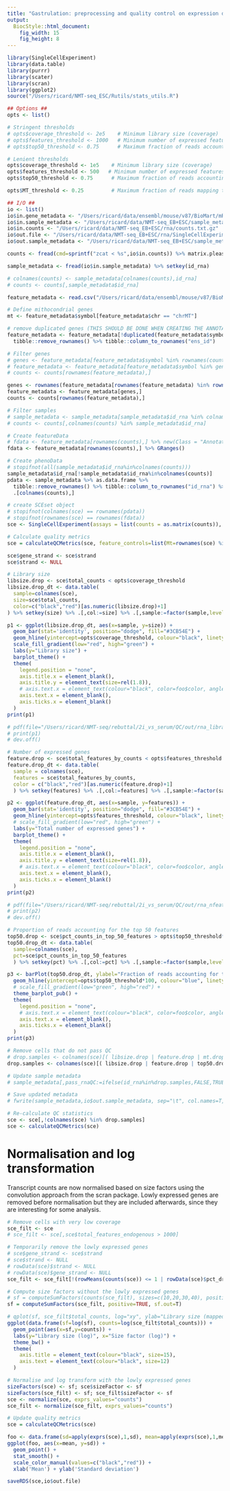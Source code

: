 ```yaml
---
title: "Gastrulation: preprocessing and quality control on expression data"
output:
  BiocStyle::html_document: 
    fig_width: 15
    fig_height: 8
---
```


```r
library(SingleCellExperiment)
library(data.table)
library(purrr)
library(scater)
library(scran)
library(ggplot2)
source("/Users/ricard/NMT-seq_ESC/Rutils/stats_utils.R")
```

```r

## Options ##
opts <- list()

# Stringent thresholds
# opts$coverage_threshold <- 2e5    # Minimum library size (coverage)
# opts$features_threshold <- 1000   # Minimum number of expressed features
# opts$top50_threshold <- 0.75      # Maximum fraction of reads accounting for the top 50 features

# Lenient thresholds
opts$coverage_threshold <- 1e5    # Minimum library size (coverage)
opts$features_threshold <- 500   # Minimum number of expressed features
opts$top50_threshold <- 0.75      # Maximum fraction of reads accounting for the top 50 features

opts$MT_threshold <- 0.25         # Maximum fraction of reads mapping to mithocondrial genes

## I/O ##
io <- list()
io$in.gene_metadata <- "/Users/ricard/data/ensembl/mouse/v87/BioMart/mRNA/Mmusculus_genes_BioMart.87.txt"
io$in.sample_metadata <- "/Users/ricard/data/NMT-seq_EB+ESC/sample_metadata.txt"
io$in.counts <- "/Users/ricard/data/NMT-seq_EB+ESC/rna/counts.txt.gz"
io$out.file <- "/Users/ricard/data/NMT-seq_EB+ESC/rna/SingleCellExperiment.rds"
io$out.sample_metadata <- "/Users/ricard/data/NMT-seq_EB+ESC/sample_metadata2.txt"
```


```r
counts <- fread(cmd=sprintf("zcat < %s",io$in.counts)) %>% matrix.please
```


```r
sample_metadata <- fread(io$in.sample_metadata) %>% setkey(id_rna)
```

<!-- Rename sample names in counts -->
```r
# colnames(counts) <- sample_metadata[colnames(counts),id_rna]
# counts <- counts[,sample_metadata$id_rna]
```

```r
feature_metadata <- read.csv("/Users/ricard/data/ensembl/mouse/v87/BioMart/mRNA/Mmusculus_genes_BioMart.87.txt", sep="\t", stringsAsFactors=FALSE, quote="", header=T)

# Define mithocondrial genes
mt <- feature_metadata$symbol[feature_metadata$chr == "chrMT"]

# remove duplicated genes (THIS SHOULD BE DONE WHEN CREATING THE ANNOTATION)
feature_metadata <- feature_metadata[!duplicated(feature_metadata$symbol),] %>%
  tibble::remove_rownames() %>% tibble::column_to_rownames("ens_id")
```

<!-- Parse data -->
```r

# Filter genes
# genes <- feature_metadata[feature_metadata$symbol %in% rownames(counts),"symbol"]
# feature_metadata <- feature_metadata[feature_metadata$symbol %in% genes,] %>% tibble::rownames_to_column("ens_id") %>% tibble::column_to_rownames("symbol")
# counts <- counts[rownames(feature_metadata),]

genes <- rownames(feature_metadata[rownames(feature_metadata) %in% rownames(counts),])
feature_metadata <- feature_metadata[genes,]
counts <- counts[rownames(feature_metadata),]

# Filter samples
# sample_metadata <- sample_metadata[sample_metadata$id_rna %in% colnames(counts),]
# counts <- counts[,colnames(counts) %in% sample_metadata$id_rna]
```

<!-- Create SingleCellExperiment object -->
```r

# Create featureData
# fdata <- feature_metadata[rownames(counts),] %>% new(Class = "AnnotatedDataFrame")
fdata <- feature_metadata[rownames(counts),] %>% GRanges()

# Create phenoData
# stopifnot(all(sample_metadata$id_rna%in%colnames(counts)))
sample_metadata$id_rna[!sample_metadata$id_rna%in%colnames(counts)]
pdata <- sample_metadata %>% as.data.frame %>% 
  tibble::remove_rownames() %>% tibble::column_to_rownames("id_rna") %>% 
  .[colnames(counts),]

# create SCEset object
# stopifnot(colnames(sce) == rownames(pdata))
# stopifnot(rownames(sce) == rownames(fdata))
sce <- SingleCellExperiment(assays = list(counts = as.matrix(counts)), rowData=fdata, colData=pdata)

# Calculate quality metrics
sce = calculateQCMetrics(sce, feature_controls=list(Mt=rownames(sce) %in% mt))
```

```r
sce$gene_strand <- sce$strand
sce$strand <- NULL
```

```r
# Library size
libsize.drop <- sce$total_counts < opts$coverage_threshold
libsize.drop_dt <- data.table(
  sample=colnames(sce), 
  size=sce$total_counts, 
  color=c("black","red")[as.numeric(libsize.drop)+1]
) %>% setkey(size) %>% .[,col:=size] %>% .[,sample:=factor(sample,levels=sample)]

p1 <- ggplot(libsize.drop_dt, aes(x=sample, y=size)) +
  geom_bar(stat='identity', position="dodge", fill="#3CB54E") +
  geom_hline(yintercept=opts$coverage_threshold, colour="black", linetype="dashed") +
  scale_fill_gradient(low="red", high="green") +
  labs(y="Library size") +
  barplot_theme() +
  theme(
    legend.position = "none",
    axis.title.x = element_blank(),
    axis.title.y = element_text(size=rel(1.8)),
    # axis.text.x = element_text(colour="black", color=foo$color, angle=90, size=10, vjust=0.5, hjust=1.0)
    axis.text.x = element_blank(),
    axis.ticks.x = element_blank()
  )
print(p1)

# pdf(file="/Users/ricard/NMT-seq/rebuttal/2i_vs_serum/QC/out/rna_library_size.pdf", width=10, height=7)
# print(p1)
# dev.off()

# Number of expressed genes
feature.drop <- sce$total_features_by_counts < opts$features_threshold
feature.drop_dt <- data.table(
  sample = colnames(sce), 
  features = sce$total_features_by_counts, 
  color = c("black","red")[as.numeric(feature.drop)+1]
  ) %>% setkey(features) %>% .[,col:=features] %>% .[,sample:=factor(sample,levels=sample)]

p2 <- ggplot(feature.drop_dt, aes(x=sample, y=features)) +
  geom_bar(stat='identity', position="dodge", fill="#3CB54E") +
  geom_hline(yintercept=opts$features_threshold, colour="black", linetype="dashed") +
  # scale_fill_gradient(low="red", high="green") +
  labs(y="Total number of expressed genes") +
  barplot_theme() +
  theme(
    legend.position = "none",
    axis.title.x = element_blank(),
    axis.title.y = element_text(size=rel(1.8)),
    # axis.text.x = element_text(colour="black", color=foo$color, angle=90, size=10, vjust=0.5, hjust=1.0)
    axis.text.x = element_blank(),
    axis.ticks.x = element_blank()
  )
print(p2)

# pdf(file="/Users/ricard/NMT-seq/rebuttal/2i_vs_serum/QC/out/rna_nfeatures.pdf", width=10, height=7)
# print(p2)
# dev.off()

# Proportion of reads accounting for the top 50 features
top50.drop <- sce$pct_counts_in_top_50_features > opts$top50_threshold*100
top50.drop_dt <- data.table(
  sample=colnames(sce), 
  pct=sce$pct_counts_in_top_50_features
  ) %>% setkey(pct) %>% .[,col:=pct] %>% .[,sample:=factor(sample,levels=sample)]

p3 <- barPlot(top50.drop_dt, ylabel="Fraction of reads accounting for the top 50 features") +
  geom_hline(yintercept=opts$top50_threshold*100, colour="blue", linetype="dashed") +
  # scale_fill_gradient(low="green", high="red") +
  theme_barplot_pub() +
  theme(
    legend.position = "none",
    # axis.text.x = element_text(colour="black", color=foo$color, angle=90, size=10, vjust=0.5, hjust=1.0)
    axis.text.x = element_blank(),
    axis.ticks.x = element_blank()
  )
print(p3)
```


```r
# Remove cells that do not pass QC
# drop.samples <- colnames(sce)[( libsize.drop | feature.drop | mt.drop | top50.drop | number.drop )]
drop.samples <- colnames(sce)[( libsize.drop | feature.drop | top50.drop )]

# Update sample metadata
# sample_metadata[,pass_rnaQC:=ifelse(id_rna%in%drop.samples,FALSE,TRUE)]

# Save updated metadata
# fwrite(sample_metadata,io$out.sample_metadata, sep="\t", col.names=T, row.names=F, na="NA", quote=F)

# Re-calculate QC statistics
sce <- sce[,!colnames(sce) %in% drop.samples]
sce <- calculateQCMetrics(sce)
```

# Normalisation and log transformation
Transcript counts are now normalised based on size factors using the convolution approach from the scran package.
Lowly expressed genes are removed before normalisation but they are included afterwards, since they are interesting for some analysis.
```r

# Remove cells with very low coverage
sce_filt <- sce
# sce_filt <- sce[,sce$total_features_endogenous > 1000]

# Temporarily remove the lowly expressed genes
# sce$gene_strand <- sce$strand
# sce$strand <- NULL
# rowData(sce)$strand <- NULL
# rowData(sce)$gene_strand <- NULL
sce_filt <- sce_filt[!(rowMeans(counts(sce)) <= 1 | rowData(sce)$pct_dropout_by_counts > 90),]

# Compute size factors without the lowly expressed genes
# sf = computeSumFactors(counts(sce_filt), sizes=c(10,20,30,40), positive=TRUE)
sf = computeSumFactors(sce_filt, positive=TRUE, sf.out=T)

# qplot(sf, sce_filt$total_counts, log="xy", ylab="Library size (mapped reads)", xlab="Size factor")
ggplot(data.frame(sf=log(sf), counts=log(sce_filt$total_counts))) +
  geom_point(aes(x=sf,y=counts)) +
  labs(y="Library size (log)", x="Size factor (log)") +
  theme_bw() +
  theme(
    axis.title = element_text(colour="black", size=15),
    axis.text = element_text(colour="black", size=12)
  )

# Normalise and log transform with the lowly expressed genes
sizeFactors(sce) <- sf; sce$sizeFactor <- sf
sizeFactors(sce_filt) <- sf; sce_filt$sizeFactor <- sf
sce <- normalize(sce, exprs_values="counts")
sce_filt <- normalize(sce_filt, exprs_values="counts")

# Update quality metrics
sce = calculateQCMetrics(sce)
```

<!-- Mean vs variance plot -->
```r
foo <- data.frame(sd=apply(exprs(sce),1,sd), mean=apply(exprs(sce),1,mean))
ggplot(foo, aes(x=mean, y=sd)) +
  geom_point() +
  stat_smooth() +
  scale_color_manual(values=c("black","red")) +
  xlab('Mean') + ylab('Standard deviation')
```

<!-- Save SCESet object -->
```r
saveRDS(sce,io$out.file)
```
